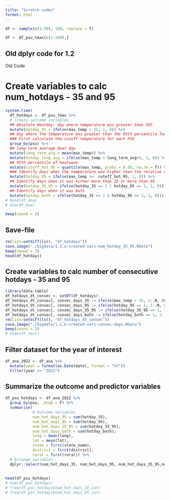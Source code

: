 ```yaml
---
title: "Scratch codes"
format: html
---
```



```r
df <- sample(c(1:30), 100, replace = T)
```

```r
df <- df_psu_tmax[c(1:100),]
```


## Old dplyr code for 1.2

############### Old Code

# Create variables to calc num_hotdays - 35 and 95

```r
system.time(
  df_hotdays <- df_psu_tmax %>% 
  # create outcome variables
  ## Absolute Heatday: day where temperature was greater than 35F
  mutate(hotday_35 = ifelse(max_temp > 35, 1, 0)) %>% 
  ## Day where the temperature was greater than the 95th percentile for that PSU over the last n years
  ### First calculate the cutoff temperature for each PSU
  group_by(psu) %>% 
  ## long term average heat day
  mutate(long_term_avg = mean(max_temp)) %>%   
  mutate(hotday_long_avg = ifelse(max_temp > long_term_avg+5, 1, 0)) %>%   
  ## 95th percentile of heatwave
  mutate(cutoff_hot_95 = quantile(max_temp, probs = 0.95, na.rm = T)) %>% 
  ### Identify days when the temperature was higher than the relative cutoff
  mutate(hotday_95 = ifelse(max_temp >=  cutoff_hot_95, 1, 0)) %>% 
  ## Identify days when it was either more than 35 or more than 95
  mutate(hotday_35_95 = ifelse(hotday_35 == 1 | hotday_95 == 1, 1, 0)) %>% 
  ## Identify days when it was both 
  mutate(hotday_both = ifelse(hotday_35 == 1 & hotday_95 == 1, 1, 0)))
# head(df_ana)
# dim(df_ana)

beep(sound = 3)
```

## Save-file
```r
rm(list=setdiff(ls(), "df_hotdays"))
save.image("./bigdata/1.2.a-created-vars-num_hotday_35_95.RData")
beep(sound = 3)
head(df_hotdays)
```

## Create variables to calc number of consecutive hotdays - 35 and 95
```r
library(data.table)
df_hotdays_dt_consec <- setDT(df_hotdays)
df_hotdays_dt_consec[, consec_days_35 := ifelse(max_temp > 35, 1:.N, 0L), by = rleid(max_temp > 35)]
df_hotdays_dt_consec[, consec_days_95 := ifelse(hotday_95 == 1, 1:.N, 0L), by = rleid(hotday_95 == 1)]
df_hotdays_dt_consec[, consec_days_35_95 := ifelse(hotday_35_95 == 1, 1:.N, 0L), by = rleid(hotday_35_95 == 1)]
df_hotdays_dt_consec[, consec_days_both := ifelse(hotday_both == 1, 1:.N, 0L), by = rleid(hotday_both == 1)]
rm(list=setdiff(ls(), "df_hotdays_dt_consec"))
save.image("./bigdata/1.2.b-created-vars-consec-days.RData")
beep(sound = 3)
# View(df_test)
```

## Filter dataset for the year of interest

```r
df_ana_2022 <- df_ana %>% 
  mutate(year = format(as.Date(date), format = "%Y")) 
  filter(year == "2022")
```

## Summarize the outcome and predictor variables

```r
df_psu_hotdays <- df_ana_2022 %>% 
  group_by(psu, .drop = F) %>% 
  summarise(
            # Outcome Variables
            num_hot_days_35 = sum(hotday_35),
            num_hot_days_95 = sum(hotday_95),
            num_hot_days_35_95 = sum(hotday_35_95),
            num_hot_days_both = sum(hotday_both),
            long = mean(long),
            lat = mean(lat),
            state = first(state_name), 
            district = first(district), 
            rural = first(rural)) %>%  
  # Arrange variables
  dplyr::select(num_hot_days_35, num_hot_days_95, num_hot_days_35_95,num_hot_days_both, everything())
  
  
head(df_psu_hotdays)
# dim(df_psu_hotdays)
# freq(df_psu_hotdays$num_hot_days_35_cat)
# freq(df_psu_hotdays$num_hot_days_95_cat)

```
